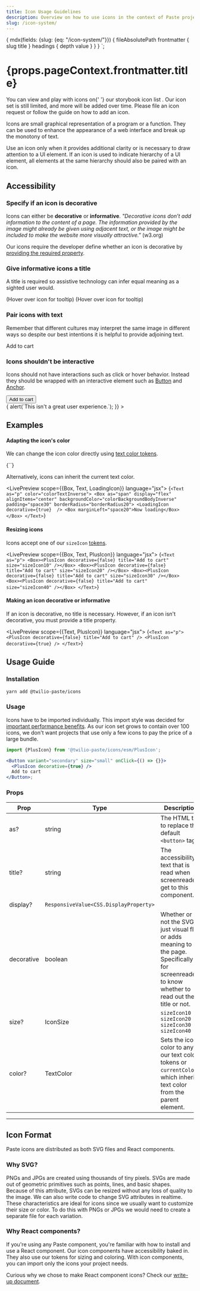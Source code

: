 ```yaml
---
title: Icon Usage Guidelines
description: Overview on how to use icons in the context of Paste projects.
slug: /icon-system/
---
```



  {
    mdx(fields: {slug: {eq: "/icon-system/"}}) {
      fileAbsolutePath
      frontmatter {
        slug
        title
      }
      headings {
        depth
        value
      }
    }
  }
`;

<contentwrapper>

<PageAside data={props.data.mdx} />

<content>

<h1>{props.pageContext.frontmatter.title}</h1>

<Callout>
  <CalloutText>
    You can view and play with icons on{' '}
    <Anchor href="https://twilio-labs.github.io/paste/?path=/story/overview-icons--list">
      our storybook icon list
    </Anchor>
    . Our icon set is still limited, and more will be added over time. Please <Anchor href="https://github.com/twilio-labs/paste/issues">
      file an icon request
    </Anchor> or follow the guide on <Anchor href="/icon-system/how-to-add-an-icon">how to add an icon</Anchor>.
  </CalloutText>
</Callout>

Icons are small graphical representation of a program or a function. They can be used to enhance the
appearance of a web interface and break up the monotony of text.

Use an icon only when it provides additional clarity or is necessary to draw attention to a UI element.
If an icon is used to indicate hierarchy of a UI element, all elements at the same hierarchy should also be paired with an icon.

## Accessibility

### Specify if an icon is decorative

Icons can either be **decorative** or **informative**. _"Decorative icons don’t add information to the content
of a page. The information provided by the image might already be given using adjacent text, or the image
might be included to make the website more visually attractive."_ (<Anchor href="https://www.w3.org/WAI/tutorials/images/decorative/">w3.org</Anchor>)

Our icons require the developer define whether an icon is decorative by [providing the required property](/icon-system#making-an-icon-decorative-or-informative).

### Give informative icons a title

A title is required so assistive technology can infer equal meaning as a sighted user would.

<DoDont>
  <Do title="Do" body="Use title text that gives context and meaning to the icon." center>
    <PlusIcon decorative={false} title="Add to cart" />
    <Absolute preset="bottom_right">(Hover over icon for tooltip)</Absolute>
  </Do>
  <Dont title="Avoid" body="Avoid title text that only describes the icon image." center>
    <PlusIcon decorative={false} title="Plus" />
    <Absolute preset="bottom_right">(Hover over icon for tooltip)</Absolute>
  </Dont>
</DoDont>

### Pair icons with text

Remember that different cultures may interpret the same image in different ways so despite our best intentions it is helpful to provide adjoining text.

<DoDont>
  <Do title="Do" body="Pair icons with text." center>
    <PlusIcon decorative={true} />
    <Box marginLeft="space20">Add to cart</Box>
  </Do>
  <Dont title="Avoid" body="Avoid having standalone icons." center>
    <PlusIcon decorative={false} title="Plus" />
  </Dont>
</DoDont>

### Icons shouldn't be interactive

Icons should not have interactions such as click or hover behavior. Instead they should be wrapped with an
interactive element such as [Button](/components/button) and [Anchor](/components/anchor).

<DoDont>
  <Do title="Do" body="Wrap icons in an interactive component." center>
    <Button variant="primary">
      <PlusIcon decorative={true} />
      Add to cart
    </Button>
  </Do>
  <Dont title="Avoid" body="Avoid making icons interactive without an interactive metaphor." center>
    <div
      onClick={() => {
        alert(`This isn't a great user experience.`);
      }}
    >
      <PlusIcon decorative={false} title="Add to cart" />
    </div>
  </Dont>
</DoDont>

## Examples

#### Adapting the icon's color

We can change the icon color directly using [text color tokens](/tokens/#text-colors).

<LivePreview scope={{LoadingIcon}} language="jsx">
  {`<LoadingIcon decorative={true} color="colorTextError" />`}
</LivePreview>

Alternatively, icons can inherit the current text color.

<LivePreview scope={{Box, Text, LoadingIcon}} language="jsx">
  {`<Text as="p" color="colorTextInverse">
  <Box as="span" display="flex" alignItems="center" backgroundColor="colorBackgroundBodyInverse" padding="space30" borderRadius="borderRadius20">
    <LoadingIcon decorative={true}  />
    <Box marginLeft="space20">Now loading</Box>
  </Box>
</Text>`}
</LivePreview>

#### Resizing icons

Icons accept one of our `sizeIcon` [tokens](/tokens/#sizings).

<LivePreview scope={{Box, Text, PlusIcon}} language="jsx">
  {`<Text as="p">
  <Box><PlusIcon decorative={false} title="Add to cart" size="sizeIcon10" /></Box>
  <Box><PlusIcon decorative={false} title="Add to cart" size="sizeIcon20" /></Box>
  <Box><PlusIcon decorative={false} title="Add to cart" size="sizeIcon30" /></Box>
  <Box><PlusIcon decorative={false} title="Add to cart" size="sizeIcon40" /></Box>
</Text>`}
</LivePreview>

#### Making an icon decorative or informative

If an icon is decorative, no title is necessary. However, if an icon isn't decorative,
you must provide a title property.

<LivePreview scope={{Text, PlusIcon}} language="jsx">
  {`<Text as="p">
  <PlusIcon decorative={false} title="Add to cart" />
  <PlusIcon decorative={true} />
</Text>`}
</LivePreview>

## Usage Guide

### Installation

```bash
yarn add @twilio-paste/icons
```

### Usage

Icons have to be imported individually. This import style was decided for [important
performance benefits](/icon-system/#why-react-components). As our icon set grows to contain over 100 icons, we don't
want projects that use only a few icons to pay the price of a large bundle.

```jsx
import {PlusIcon} from '@twilio-paste/icons/esm/PlusIcon';

<Button variant="secondary" size="small" onClick={() => {}}>
  <PlusIcon decorative={true} />
  Add to cart
</Button>;
```

### Props

| Prop       | Type                                   | Description                                                                                                                                           | Default        |
| ---------- | -------------------------------------- | ----------------------------------------------------------------------------------------------------------------------------------------------------- | -------------- |
| as?        | string                                 | The HTML tag to replace the default `<button>` tag.                                                                                                   | `span`         |
| title?     | string                                 | The accessibility text that is read when screenreaders get to this component.                                                                         |                |
| display?   | `ResponsiveValue<CSS.DisplayProperty>` |                                                                                                                                                       | `block`  |
| decorative | boolean                                | Whether or not the SVG is just visual flair or adds meaning to the page. Specifically for screenreaders to know whether to read out the title or not. |                |
| size?      | IconSize                               | `sizeIcon10` `sizeIcon20` `sizeIcon30` `sizeIcon40`                                                                                                   | `sizeIcon20`   |
| color?     | TextColor                              | Sets the icon color to any of our text color tokens or `currentColor`, which inherits text color from the parent element.                             | `currentColor` |

---

## Icon Format

Paste icons are distributed as both SVG files and React components.

### Why SVG?

PNGs and JPGs are created using thousands of tiny pixels. SVGs are made out of geometric
primitives such as points, lines, and basic shapes. Because of this attribute, SVGs can
be resized without any loss of quality to the image. We can also write code to change SVG
attributes in realtime. These characteristics are ideal for icons since we usually want to
customize their size or color. To do this with PNGs or JPGs we would need to create a
separate file for each variation.

### Why React components?

If you're using any Paste component, you're familiar with how to install and use a React
component. Our icon components have accessibility baked in. They also use our tokens for
sizing and coloring. With icon components, you can import only the icons your project needs.

Curious why we chose to make React component icons? Check our [write-up document](https://github.com/twilio-labs/svg-to-react/blob/master/RATIONALE.md).

<ChangelogRevealer>
  <Changelog />
</ChangelogRevealer>

</content>
</contentwrapper>
